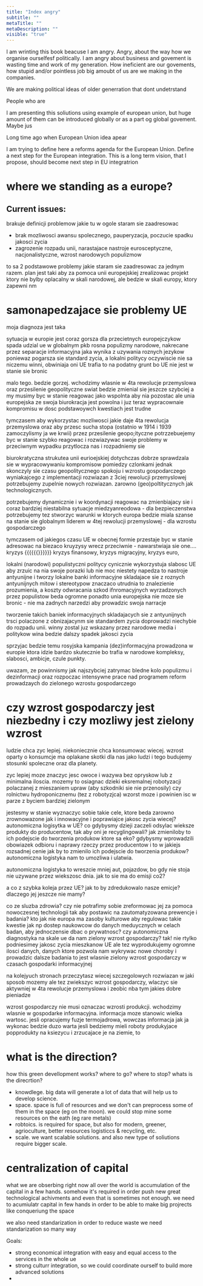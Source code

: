```yaml
---
title: "Index angry"
subtitle: ""
metaTitle: ""
metaDescription: ""
visible: "true"
---
```


I am wrinting this book beacuse I am angry. Angry, about the way how we organise ourselfesf politically. I am angry about business and govement is wasting time and work of my generation. How ineficient are our govements, how stupid and/or pointless job big amoubt of us are we making in the companies.

We are making political ideas of older generration that dont undetrstand

People who are


I am presenting this soliutions using example of european union, but huge amount of them can be introduced globally or as a part og global govement. Maybe jus


Long time ago when European Union idea apear

I am trying to define here a reforms agenda for the European Union.
Define a next step for the European integration.
This is a long term vision, that I propose, should become next step in EU integratrion

# where we standing as a europe?

Current issues:
-

brakuje definicji problemow jakie tu w ogole staram sie zaadresowac
- brak mozliwosci awansu spolecznego, pauperyzacja, poczucie spadku jakosci zycia
- zagrozenie rozpadu unii, narastajace nastroje eurosceptyczne, nacjonalistyczne, wzrost narodowych populizmow

to sa 2 podstawowe problemy jakie staram sie zaadresowac za jednym razem.
plan jest taki aby za pomoca unii europejskiej zrealizowac projekt ktory nie bylby oplacalny w skali narodowej, ale bedzie w skali europy, ktory zapewni nm

# samonapedzajace sie problemy UE
moja diagnoza jest taka

sytuacja w europie jest coraz gorsza dla przecietnych europejczykow
spada udzial ue w globalnym pkb
rosna populizmy narodowe, nakrecane przez separacje informacyjna jaka wynika z uzywania roznych jezykow
poniewaz pogarsza sie standard zycia, a lokalni politycy oczywiscie nie sa niczemu winni, obwiniaja oni UE
trafia to na podatny grunt bo UE nie jest w stanie sie bronic

malo tego. bedzie gorzej.
wchodzimy wlasnie w 4ta rewolucje przemyslowa oraz przesilenie geopolityczne
swiat bedzie zmienial sie jeszcze szybciej a my musimy byc w stanie reagowac jako wspolnta aby nia pozostac
ale unia europejska ze swoja biurokracja jest powolna i juz teraz wypracownaie kompromisu w dosc podstawoywch kwestiach jest trudne

tymczasem aby wykorzystac mozliwosci jakie daje 4ta rewolucja przemyslowa
oraz aby przesc sucha stopa (ostatnio w 1914 i 1939 zamoczylismy ja we krwii) przez przesilenie geopo;ityczne
potrzzebuejemy byc w stanie szybko reagowac i rozwiazywac swoje problemy
w przeciwnym wypadku przytlocza nas i rozpadniemy sie

biurokratyczna strukutea unii eurioejskiej dotychczas dobrze sprawdzala sie w wypracowywaniu kompromisow pomiedzy czlonkami
jednak skonczyly sie czasu geopolitycznego spokoju i wzrostu gospodarczego wyniakajcego z implementacji rozwiazan z 3ciej rewolucji przemyslowej
potrzebujemy zupelnie nowych rozwiazan. zarowno (geo)poltitycznych jak technologicznych.

potrzebujemy dynamicznie i w koordynacji reagowac na zmienbiajacy sie i coraz bardziej niestabilna sytuacje miedzyanreodowa - dla bezpieczenstwa
potrzebujemy tez stworzyc warunki w ktorych europa bedzie miala szanse na stanie sie globalnym liderem w 4tej rewolucji przemyslowej - dla wzrostu gospodarczego

tymczasem od jakiegos czasu UE w obecnej formie przestaje byc w stanie adresowac na biezaco kruyzysy
wrecz przeciwnie - nawarstwiaja sie one.... kryzys {{{{{{}}}}}}  kryzys finansowy, kryzys migracyjny, kryzys euro,

lokalni (narodowi) populistyczni politycy cynicznie wykorzystuja slabosc UE aby zrzuic na nia swoje porazki lub nie moc
niestety napedza to nastroje antyunijne i tworzy lokalne banki  informacyjne skladajace sie z roznych antyunijnych mitow i stereotypow
znaczaco utrudnia to znalezienie prozumienia,  a koszty odwracania szkod ifnromacyjnych wyrzadzonych przez populistow beda ogromne
ponadto unia europejska nie moze sie bronic - nie ma zadnych narzedzi aby prowadzic swoja narracje

tworzenie takich baniek informacyjnych skladajacych sie z antyunijnych trsci
polaczone z obnizajacynm sie standardem zycia doprowadzi niechybie do rozpadu unii.
winny zostal juz wskazany przez narodowe media i politykow
wina bedzie dalszy spadek jakosci zycia

sprzyjac bedzie temu rosyjska kampania (dez)informacyjna prowadzona w europie
ktora idzie bardzo skutecznie bo trafia w narodowe kompleksy, slabosci, ambicje, czule punkty.

uwazam, ze powinnismy jak najszybciej zatrymac bledne kolo populizmu i dezinformacji
oraz rozpoczac intensywne prace nad programem reform prowadzaych do zielonego wzrostu gospodarczego

# czy wzrost gospodarczy jest niezbedny i czy mozliwy jest zielony wzrost
ludzie chca zyc lepiej. niekoniecznie chca konsumowac wiecej.
wzrost oparty o konsumcje ma oplakane skotki dla nas jako ludzi i tego budujemy stosunki spoleczne oraz dla planety.

zyc lepiej moze znaczyc jesc owoce i wazywa bez opryskow lub z minimalna iloscia.
mozemy to osiagnac dzieki eksremalnej robotyzacji polaczanej z mieszaniem upraw (aby szkodniki sie nie przenosily) czy rolnictwu hydroponicznemu (tez z robotyzjca)
wzorst moze i powinien isc w parze z byciem bardziej zielonym

jestesmy w stanie wyznaczyc sobie takie cele, ktore beda zarowno zrownowazone jak i innowacyjne i poprawiajce jakosc zycia
wiecej? autonomiczna logisytka w UE? co gdybysmy dzieji zaczeli odsylac wieksze produkty do producentow, tak aby oni je recyglingowali?
jak zmieniloby to ich podejscie do tworzenia produkow ktore sa eko?
gdybysmy wprowadzili obowiazek odbioru i naprawy rzeczy przez producentow i to w jakiejs rozsadnej cenie
jak by to zmienilo ich podejscie do tworzenia produkow?
autonomiczna logistyka nam to umozliwa i ulatwia.

autonomiczna logistyka to wreszcie mniej aut, pojazdow, bo gdy nie stoja nie uzywane przez wiekszosc dnia.
jak to sie ma do emisji co2?

a co z szybka koleja przez UE? jak to by zdredukowalo nasze emicje? dlaczego jej jeszcze nie mamy?

co ze sluzba zdrowia? czy nie potrafimy sobie zreformowac jej za pomoca nowoczesnej technologii tak aby postawic na zautomatyzowana prewencje i badania?
kto jak nie europa ma zasoby kulturowe aby regulowac takie kwestie jak np dostep naukowcow do danych meduycznych w celach badan, aby jednoczensie dbac o prywatnosc?
czy autonomiczna diagnostyka na skale ue da nam zielony wzrost gospodarczy?
tak! nie rtylko podniesimey jakosc zycia mieszkanow UE ale tez wyprodukujemy ogromne ilosci danych, danych ktore pozwola nam wykrywac nowe choroby i prowadzic dalsze badania
to jest wlasnie zielony wzrost gospodarczy w czasach gospodarki informacyjnej


na kolejyuch stronach przeczytasz wiecej szczegolowych rozwiazan w jaki sposob mozemy
ale tez zwiekszyc wzrost gospodarczy, wlaczyc sie aktywniej w 4ta rewolucje przemyslowa i zeobic nba tym jakies dobre pieniadze





wzrost gospodarczy nie musi oznaczac wzrosti produkcji. wchodzimy wlasnie w gospodarke informacyjna.
informacja moze stanowic wielka wartosc. jesli opracujemy fuzje termojadrowa, wowczas informacja jak ja wykonac bedzie duzo warta
jesli bedziemy mieli roboty produkyjace popprodukty na ksiezycu i zrzucajace je na ziemie, to

# what is the direction?
how this green devellopment works? where to go? where to stop? whats is the direcrtion?
- knowdlege. big data will generate a lot of data that will help us to develop science.
- space. space is full of resources and we don't can preprocess some of them in the space (eg on the moon). we could stop mine some resources on the eath (eg rare metals)
- robtoics. is required for space, but also for modern, greener, agrioculture, better resources logisticcs & recycling, etc.
- scale. we want scalable solutions. and also new type of soliutions require bigger scale.

# centralization of capital
what we are obserbing right now all over the world is accumulation of the capital in a few hands.
somehow it's required in order push new great technological achivments
and even that is sometimes not enough.
we need to acumiulatr capital in few hands in order to be able to make big projrects like conqueriung the space

we also need standarization in order to reduce waste
we need standarization so many way

Goals:
- strong economical integration with easy and equal access to the services in the whole ue
- strong culturr integration, so we could coordinate ourself to build more advanced solutions
-

